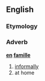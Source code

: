 ==English==
===Etymology===
{{F.}}
===Adverb===
'''[[en]] [[famille]]'''
# [[informally]]
#  at home